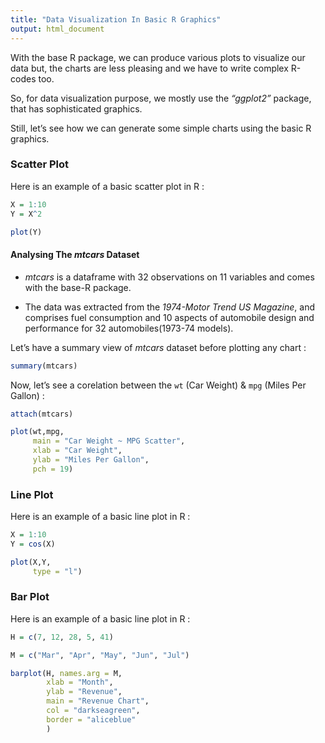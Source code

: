```yaml
---
title: "Data Visualization In Basic R Graphics"
output: html_document
---
```

With the base R package, we can produce various plots to visualize our data but, the charts are less pleasing and we have to write complex R-codes too.

So, for data visualization purpose, we mostly use the *"ggplot2"* package, that has sophisticated graphics.

Still, let's see how we can generate some simple charts using the basic R graphics.

### Scatter Plot

Here is an example of a basic scatter plot in R :

```r

X = 1:10
Y = X^2

plot(Y)
```

#### Analysing The *mtcars* Dataset

- *mtcars* is a dataframe with 32 observations on 11 variables and comes with the base-R package.

- The data was extracted from the *1974-Motor Trend US Magazine*, and comprises fuel consumption and 10 aspects of automobile design and performance for 32 automobiles(1973-74 models).

Let's have a summary view of *mtcars* dataset before plotting any chart :

```r
summary(mtcars)
```

Now, let's see a corelation between the `wt` (Car Weight) & `mpg` (Miles Per Gallon) :

```r
attach(mtcars)

plot(wt,mpg,
     main = "Car Weight ~ MPG Scatter",
     xlab = "Car Weight",
     ylab = "Miles Per Gallon",
     pch = 19)
```

### Line Plot

Here is an example of a basic line plot in R :

```r

X = 1:10
Y = cos(X)

plot(X,Y,
     type = "l")
```

### Bar Plot

Here is an example of a basic line plot in R :

```r

H = c(7, 12, 28, 5, 41)

M = c("Mar", "Apr", "May", "Jun", "Jul")

barplot(H, names.arg = M,
        xlab = "Month",
        ylab = "Revenue",
        main = "Revenue Chart",
        col = "darkseagreen",
        border = "aliceblue"
        )
```





